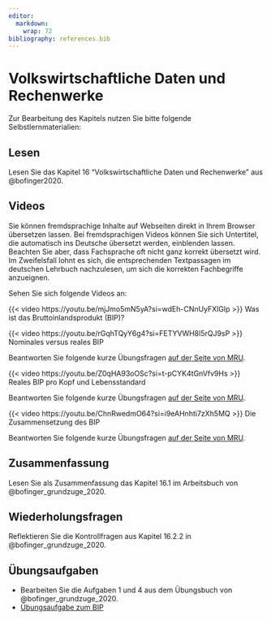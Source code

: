 ```yaml
---
editor: 
  markdown: 
    wrap: 72
bibliography: references.bib
---
```


# Volkswirtschaftliche Daten und Rechenwerke

Zur Bearbeitung des Kapitels nutzen Sie bitte folgende
Selbstlernmaterialien:

## Lesen

Lesen Sie das Kapitel 16 "Volkswirtschaftliche Daten und Rechenwerke"
aus @bofinger2020.

## Videos

::: {.callout-important title="Praktischer Hinweis"}
Sie können fremdsprachige Inhalte auf Webseiten direkt in Ihrem Browser
übersetzen lassen. Bei fremdsprachigen Videos können Sie sich
Untertitel, die automatisch ins Deutsche übersetzt werden, einblenden
lassen. Beachten Sie aber, dass Fachsprache oft nicht ganz korrekt
übersetzt wird. Im Zweifelsfall lohnt es sich, die entsprechenden
Textpassagen im deutschen Lehrbuch nachzulesen, um sich die korrekten
Fachbegriffe anzueignen.
:::

Sehen Sie sich folgende Videos an:

::: {#vid-bip1}
{{< video https://youtu.be/mjJmo5mN5yA?si=wdEh-CNnUyFXlGIp >}} 
Was ist
das Bruttoinlandsprodukt (BIP)?
:::

::: {.callout-tip collapse="true" title="Video: Nominales versus reales BIP"}
<div>

::: {#vid-bip2}
{{< video https://youtu.be/rGqhTQyY6g4?si=FETYVWH8I5rQJ9sP >}} 
Nominales versus reales BIP
:::

</div>

Beantworten Sie folgende kurze Übungsfragen [auf der Seite von
MRU](https://mru.org/practice-questions/nominal-vs-real-gdp-practice-questions){target="_blank"}.
:::

::: {.callout-tip collapse="true" title="Video: Reales BIP pro Kopf und Lebensstandard"}
<div>

::: {#vid-bip3}
{{< video https://youtu.be/Z0qHA93oOSc?si=t-pCYK4tGnVfv9Hs >}} 
Reales BIP pro Kopf und Lebensstandard
:::

</div>

Beantworten Sie folgende kurze Übungsfragen [auf der Seite von
MRU](https://mru.org/practice-questions/real-gdp-capita-and-standard-living-practice-questions){target="_blank"}.
:::

::: {.callout-tip collapse="true" title="Video: Die Zusammensetzung des BIP"}
<div>

<div>

{{< video https://youtu.be/ChnRwedmO64?si=i9eAHnhti7zXh5MQ >}} 
Die Zusammensetzung des BIP

</div>

</div>

Beantworten Sie folgende kurze Übungsfragen [auf der Seite von
MRU](https://mru.org/practice-questions/splitting-gdp-practice-questions){target="_blank"}.
:::

## Zusammenfassung

Lesen Sie als Zusammenfassung das Kapitel 16.1 im Arbeitsbuch von @bofinger_grundzuge_2020.

## Wiederholungsfragen

Reflektieren Sie die Kontrollfragen aus Kapitel 16.2.2 in @bofinger_grundzuge_2020.

## Übungsaufgaben

-   Bearbeiten Sie die Aufgaben 1 und 4 aus dem Übungsbuch von @bofinger_grundzuge_2020.
-   [Übungsaufgabe zum BIP](https://mru.org/courses/principles-economics-microeconomics/whats-included-gdp/interactive-practice){target="_blank"}
